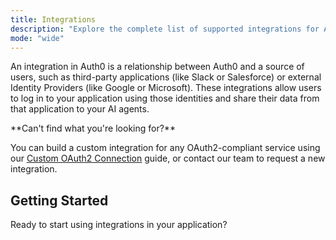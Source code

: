 ```yaml
---
title: Integrations
description: "Explore the complete list of supported integrations for Auth0's GenAI platform. Find the perfect integration for your AI application."
mode: "wide"
---
```



An integration in Auth0 is a relationship between Auth0 and a source of users, such as third-party applications (like Slack or Salesforce) or external Identity Providers (like Google or Microsoft). These integrations allow users to log in to your application using those identities and share their data from that application to your AI agents.

<IntegrationsGrid integrations={integrations} />

<Info>
**Can't find what you're looking for?** 

You can build a custom integration for any OAuth2-compliant service using our [Custom OAuth2 Connection](/integrations/custom) guide, or contact our team to request a new integration.
</Info>

## Getting Started

Ready to start using integrations in your application?

<Columns cols={2}>
  <Card
    title="Call an API Using Your Integration"
    href="/get-started/call-others-apis-on-users-behalf"
    icon="key"
    horizontal
  />
</Columns>